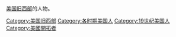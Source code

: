 [[美国旧西部|美国旧西部]]的人物。

[[Category:美国旧西部|Category:美国旧西部]]
[[Category:各时期美国人|Category:各时期美国人]]
[[Category:19世纪美国人|Category:19世纪美国人]]
[[Category:美國開拓者|Category:美國開拓者]]